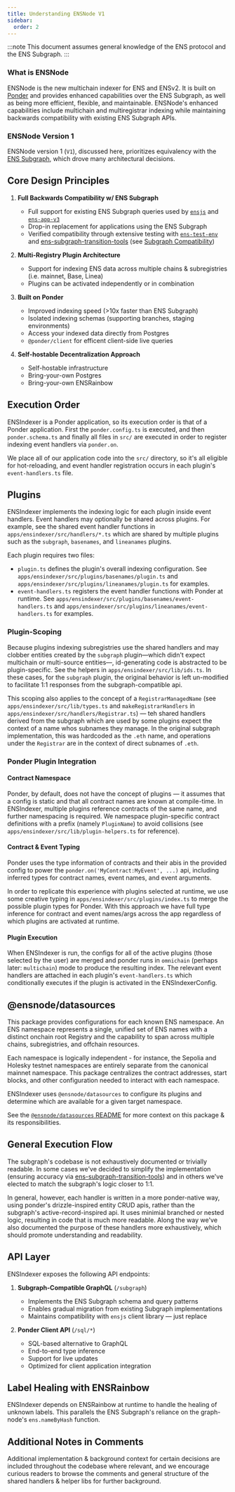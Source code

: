 ```yaml
---
title: Understanding ENSNode V1
sidebar:
  order: 2
---
```



:::note
This document assumes general knowledge of the ENS protocol and the ENS Subgraph.
:::

### What is ENSNode

ENSNode is the new multichain indexer for ENS and ENSv2. It is built on [Ponder](https://ponder.sh/) and provides enhanced capabilities over the ENS Subgraph, as well as being more efficient, flexible, and maintainable. ENSNode's enhanced capabilities include multichain and multiregistrar indexing while maintaining backwards compatibility with existing ENS Subgraph APIs.

### ENSNode Version 1

ENSNode version 1 (`V1`), discussed here, prioritizes equivalency with the [ENS Subgraph](/ensnode/understanding/the-ens-subgraph/), which drove many architectural decisions.

<LinkCard
  title="ENSNode Roadmap"
  description="Learn about ENSNode's future roadmap."
  href="/ensnode/concepts/roadmap/"
/>

## Core Design Principles

1. **Full Backwards Compatibility w/ ENS Subgraph**

   - Full support for existing ENS Subgraph queries used by [`ensjs`](https://github.com/ensdomains/ensjs/) and [`ens-app-v3`](https://github.com/ensdomains/ens-app-v3)
   - Drop-in replacement for applications using the ENS Subgraph
   - Verified compatibility through extensive testing with [`ens-test-env`](https://github.com/namehash/ens-test-env/) and [ens-subgraph-transition-tools](https://github.com/namehash/ens-subgraph-transition-tools) (see [Subgraph Compatibility](/reference/subgraph-compatibility))

2. **Multi-Registry Plugin Architecture**

   - Support for indexing ENS data across multiple chains & subregistries (i.e. mainnet, Base, Linea)
   - Plugins can be activated independently or in combination

3. **Built on Ponder**

   - Improved indexing speed (>10x faster than ENS Subgraph)
   - Isolated indexing schemas (supporting branches, staging environments)
   - Access your indexed data directly from Postgres
   - `@ponder/client` for efficent client-side live queries

4. **Self-hostable Decentralization Approach**

   - Self-hostable infrastructure
   - Bring-your-own Postgres
   - Bring-your-own ENSRainbow

## Execution Order

ENSIndexer is a Ponder application, so its execution order is that of a Ponder application. First the `ponder.config.ts` is executed, and then `ponder.schema.ts` and finally all files in `src/` are executed in order to register indexing event handlers via `ponder.on`.

We place all of our application code into the `src/` directory, so it's all eligible for hot-reloading, and event handler registration occurs in each plugin's `event-handlers.ts` file.

## Plugins

ENSIndexer implements the indexing logic for each plugin inside event handlers. Event handlers may optionally be shared across plugins. For example, see the shared event handler functions in `apps/ensindexer/src/handlers/*.ts` which are shared by multiple plugins such as the `subgraph`, `basenames`, and `lineanames` plugins.

Each plugin requires two files:

- `plugin.ts` defines the plugin's overall indexing configuration. See `apps/ensindexer/src/plugins/basenames/plugin.ts` and `apps/ensindexer/src/plugins/lineanames/plugin.ts` for examples.
- `event-handlers.ts` registers the event handler functions with Ponder at runtime. See `apps/ensindexer/src/plugins/basenames/event-handlers.ts` and `apps/ensindexer/src/plugins/lineanames/event-handlers.ts` for examples.

### Plugin-Scoping

Because plugins indexing subregistries use the shared handlers and may clobber entities created by the `subgraph` plugin—which didn't expect multichain or multi-source entities—, id-generating code is abstracted to be plugin-specific. See the helpers in `apps/ensindexer/src/lib/ids.ts`. In these cases, for the `subgraph` plugin, the original behavior is left un-modified to facilitate 1:1 responses from the subgraph-compatible api.

This scoping also applies to the concept of a `RegistrarManagedName` (see `apps/ensindexer/src/lib/types.ts` and `makeRegistrarHandlers` in `apps/ensindexer/src/handlers/Registrar.ts`) — teh shared handlers derived from the subgraph which are used by some plugins expect the context of a name whos subnames they manage. In the original subgraph implementation, this was hardcoded as the `.eth` name, and operations under the `Registrar` are in the context of direct subnames of `.eth`.

### Ponder Plugin Integration

#### Contract Namespace

Ponder, by default, does not have the concept of plugins — it assumes that a config is static and that all contract names are known at compile-time. In ENSIndexer, multiple plugins reference contracts of the same name, and further namespacing is required. We namespace plugin-specific contract definitions with a prefix (namely `PluginName`) to avoid collisions (see `apps/ensindexer/src/lib/plugin-helpers.ts` for reference).

#### Contract & Event Typing

Ponder uses the type information of contracts and their abis in the provided config to power the `ponder.on('MyContract:MyEvent', ...)` api, including inferred types for contract names, event names, and event arguments.

In order to replicate this experience with plugins selected at runtime, we use some creative typing in `apps/ensindexer/src/plugins/index.ts` to merge the possible plugin types for Ponder. With this approach we have full type inference for contract and event names/args across the app regardless of which plugins are activated at runtime.

#### Plugin Execution

When ENSIndexer is run, the configs for all of the active plugins (those selected by the user) are merged and ponder runs in `omnichain` (perhaps later: `multichain`) mode to produce the resulting index. The relevant event handlers are attached in each plugin's `event-handlers.ts` which conditionally executes if the plugin is activated in the ENSIndexerConfig.

## @ensnode/datasources

This package provides configurations for each known ENS namespace. An ENS namespace represents a single, unified set of ENS names with a distinct onchain root Registry and the capability to span across multiple chains, subregistries, and offchain resources.

Each namespace is logically independent - for instance, the Sepolia and Holesky testnet namespaces are entirely separate from the canonical mainnet namespace. This package centralizes the contract addresses, start blocks, and other configuration needed to interact with each namespace.

ENSIndexer uses `@ensnode/datasources` to configure its plugins and determine which are available for a given target namespace.

See the [`@ensnode/datasources` README](https://github.com/namehash/ensnode/blob/main/packages/datasources/README.md) for more context on this package & its responsibilities.

## General Execution Flow

The subgraph's codebase is not exhaustively documented or trivially readable. In some cases we've decided to simplify the implementation (ensuring accuracy via [ens-subgraph-transition-tools](https://github.com/namehash/ens-subgraph-transition-tools)) and in others we've elected to match the subgraph's logic closer to 1:1.

In general, however, each handler is written in a more ponder-native way, using ponder's drizzle-inspired entity CRUD apis, rather than the subgraph's active-record-inspired api. It uses minimial branched or nested logic, resulting in code that is much more readable. Along the way we've also documented the purpose of these handlers more exhaustively, which should promote understanding and readability.

## API Layer

ENSIndexer exposes the following API endpoints:

1. **Subgraph-Compatible GraphQL** (`/subgraph`)

   - Implements the ENS Subgraph schema and query patterns
   - Enables gradual migration from existing Subgraph implementations
   - Maintains compatibility with `ensjs` client library — just replace

2. **Ponder Client API** (`/sql/*`)
   - SQL-based alternative to GraphQL
   - End-to-end type inference
   - Support for live updates
   - Optimized for client application integration

## Label Healing with ENSRainbow

ENSIndexer depends on ENSRainbow at runtime to handle the healing of unknown labels. This parallels the ENS Subgraph's reliance on the graph-node's `ens.nameByHash` function.

## Additional Notes in Comments

Additional implementation & background context for certain decisions are included throughout the codebase where relevant, and we encourage curious readers to browse the comments and general structure of the shared handlers & helper libs for further background.
